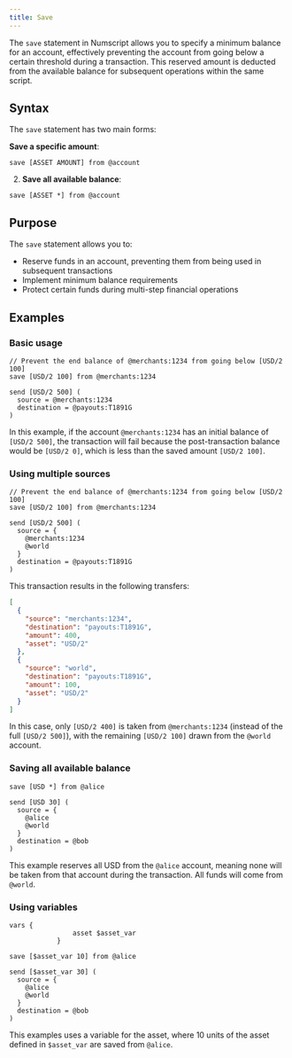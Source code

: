 ```yaml
---
title: Save
---
```


The `save` statement in Numscript allows you to specify a minimum balance for an account, effectively preventing the account from going below a certain threshold during a transaction. This reserved amount is deducted from the available balance for subsequent operations within the same script.

## Syntax

The `save` statement has two main forms:

**Save a specific amount**:
```
save [ASSET AMOUNT] from @account
```

2. **Save all available balance**:
```
save [ASSET *] from @account
```

## Purpose

The `save` statement allows you to:
- Reserve funds in an account, preventing them from being used in subsequent transactions
- Implement minimum balance requirements
- Protect certain funds during multi-step financial operations

## Examples

### Basic usage

```numscript
// Prevent the end balance of @merchants:1234 from going below [USD/2 100]
save [USD/2 100] from @merchants:1234

send [USD/2 500] (
  source = @merchants:1234
  destination = @payouts:T1891G
)
```

In this example, if the account `@merchants:1234` has an initial balance of `[USD/2 500]`, the transaction will fail because the post-transaction balance would be `[USD/2 0]`, which is less than the saved amount `[USD/2 100]`.

### Using multiple sources

```numscript
// Prevent the end balance of @merchants:1234 from going below [USD/2 100]
save [USD/2 100] from @merchants:1234

send [USD/2 500] (
  source = {
    @merchants:1234
    @world
  }
  destination = @payouts:T1891G
)
```

This transaction results in the following transfers:

```json
[
  {
    "source": "merchants:1234",
    "destination": "payouts:T1891G",
    "amount": 400,
    "asset": "USD/2"
  },
  {
    "source": "world",
    "destination": "payouts:T1891G",
    "amount": 100,
    "asset": "USD/2"
  }
]
```

In this case, only `[USD/2 400]` is taken from `@merchants:1234` (instead of the full `[USD/2 500]`), with the remaining `[USD/2 100]` drawn from the `@world` account.

### Saving all available balance

```numscript
save [USD *] from @alice

send [USD 30] (
  source = {
    @alice
    @world
  }
  destination = @bob
)
```

This example reserves all USD from the `@alice` account, meaning none will be taken from that account during the transaction. All funds will come from `@world`.

### Using variables

```numscript
vars {
				asset $asset_var
			}

save [$asset_var 10] from @alice

send [$asset_var 30] (
  source = {
    @alice
    @world
  }
  destination = @bob
)
```

This examples uses a variable for the asset, where 10 units of the asset defined in `$asset_var` are saved from `@alice`.
